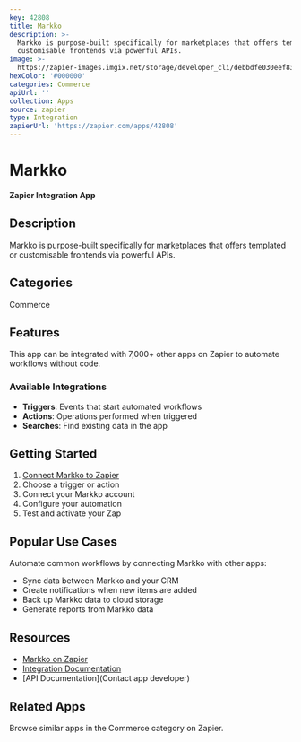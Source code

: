 ```yaml
---
key: 42808
title: Markko
description: >-
  Markko is purpose-built specifically for marketplaces that offers templated or
  customisable frontends via powerful APIs.
image: >-
  https://zapier-images.imgix.net/storage/developer_cli/debbdfe030eef838c16dfa8644cd58b9_2.png?auto=format%2Ccompress&ixlib=python-3.0.0&q=50
hexColor: '#000000'
categories: Commerce
apiUrl: ''
collection: Apps
source: zapier
type: Integration
zapierUrl: 'https://zapier.com/apps/42808'
---
```

# Markko

**Zapier Integration App**

## Description

Markko is purpose-built specifically for marketplaces that offers templated or customisable frontends via powerful APIs.

## Categories

Commerce

## Features

This app can be integrated with 7,000+ other apps on Zapier to automate workflows without code.

### Available Integrations

- **Triggers**: Events that start automated workflows
- **Actions**: Operations performed when triggered
- **Searches**: Find existing data in the app

## Getting Started

1. [Connect Markko to Zapier](https://zapier.com/apps/42808)
2. Choose a trigger or action
3. Connect your Markko account
4. Configure your automation
5. Test and activate your Zap

## Popular Use Cases

Automate common workflows by connecting Markko with other apps:

- Sync data between Markko and your CRM
- Create notifications when new items are added
- Back up Markko data to cloud storage
- Generate reports from Markko data

## Resources

- [Markko on Zapier](https://zapier.com/apps/42808)
- [Integration Documentation](https://zapier.com/apps/42808/integrations)
- [API Documentation](Contact app developer)

## Related Apps

Browse similar apps in the Commerce category on Zapier.
